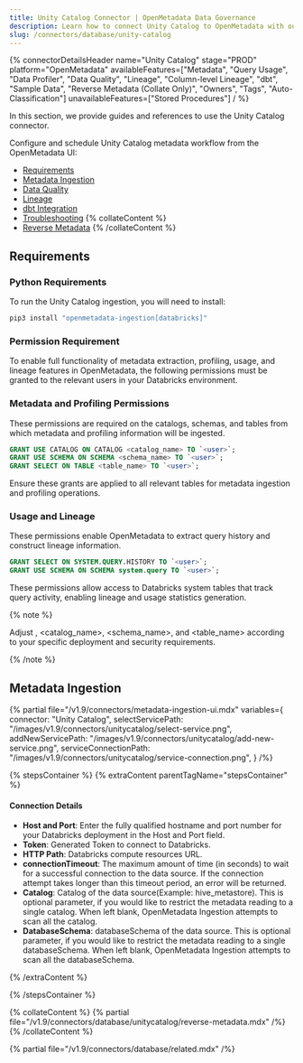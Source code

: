 ```yaml
---
title: Unity Catalog Connector | OpenMetadata Data Governance
description: Learn how to connect Unity Catalog to OpenMetadata with our comprehensive connector guide. Setup instructions, configuration tips, and metadata integrat...
slug: /connectors/database/unity-catalog
---
```









{% connectorDetailsHeader
name="Unity Catalog"
stage="PROD"
platform="OpenMetadata"
availableFeatures=["Metadata", "Query Usage", "Data Profiler", "Data Quality", "Lineage", "Column-level Lineage", "dbt", "Sample Data", "Reverse Metadata (Collate Only)", "Owners", "Tags", "Auto-Classification"]
unavailableFeatures=["Stored Procedures"]
/ %}


In this section, we provide guides and references to use the Unity Catalog connector.

Configure and schedule Unity Catalog metadata workflow from the OpenMetadata UI:

- [Requirements](#requirements)
- [Metadata Ingestion](#metadata-ingestion)
- [Data Quality](/how-to-guides/data-quality-observability/quality)
- [Lineage](/connectors/ingestion/lineage)
- [dbt Integration](/connectors/ingestion/workflows/dbt)
- [Troubleshooting](/connectors/database/unity-catalog/troubleshooting)
{% collateContent %}
- [Reverse Metadata](#reverse-metadata)
{% /collateContent %}

<IngestionModeTiles yamlPath="/snippets/connectors/database/unity-catalog/yaml" />

<ExternalIngestionDeployment />

## Requirements

### Python Requirements

<PythonRequirements />

To run the Unity Catalog ingestion, you will need to install:

```bash
pip3 install "openmetadata-ingestion[databricks]"
```
### Permission Requirement

To enable full functionality of metadata extraction, profiling, usage, and lineage features in OpenMetadata, the following permissions must be granted to the relevant users in your Databricks environment.

### Metadata and Profiling Permissions

These permissions are required on the catalogs, schemas, and tables from which metadata and profiling information will be ingested.

```sql
GRANT USE CATALOG ON CATALOG <catalog_name> TO `<user>`;
GRANT USE SCHEMA ON SCHEMA <schema_name> TO `<user>`;
GRANT SELECT ON TABLE <table_name> TO `<user>`;
```

Ensure these grants are applied to all relevant tables for metadata ingestion and profiling operations.

### Usage and Lineage

These permissions enable OpenMetadata to extract query history and construct lineage information.

```sql
GRANT SELECT ON SYSTEM.QUERY.HISTORY TO `<user>`;
GRANT USE SCHEMA ON SCHEMA system.query TO `<user>`;
```

These permissions allow access to Databricks system tables that track query activity, enabling lineage and usage statistics generation.

{% note %}

Adjust <user>, <catalog_name>, <schema_name>, and <table_name> according to your specific deployment and security requirements.

{% /note %}

## Metadata Ingestion

{% partial 
  file="/v1.9/connectors/metadata-ingestion-ui.mdx" 
  variables={
    connector: "Unity Catalog", 
    selectServicePath: "/images/v1.9/connectors/unitycatalog/select-service.png",
    addNewServicePath: "/images/v1.9/connectors/unitycatalog/add-new-service.png",
    serviceConnectionPath: "/images/v1.9/connectors/unitycatalog/service-connection.png",
} 
/%}

{% stepsContainer %}
{% extraContent parentTagName="stepsContainer" %}

#### Connection Details

- **Host and Port**: Enter the fully qualified hostname and port number for your Databricks deployment in the Host and Port field.
- **Token**: Generated Token to connect to Databricks.
- **HTTP Path**: Databricks compute resources URL.
- **connectionTimeout**: The maximum amount of time (in seconds) to wait for a successful connection to the data source. If the connection attempt takes longer than this timeout period, an error will be returned.
- **Catalog**: Catalog of the data source(Example: hive_metastore). This is optional parameter, if you would like to restrict the metadata reading to a single catalog. When left blank, OpenMetadata Ingestion attempts to scan all the catalog.
- **DatabaseSchema**: databaseSchema of the data source. This is optional parameter, if you would like to restrict the metadata reading to a single databaseSchema. When left blank, OpenMetadata Ingestion attempts to scan all the databaseSchema.

<AdvancedConfiguration />

{% /extraContent %}

<TestConnection />

<ConfigureIngestion />

<IngestionScheduleAndDeploy />

{% /stepsContainer %}

{% collateContent %}
{% partial file="/v1.9/connectors/database/unitycatalog/reverse-metadata.mdx" /%}
{% /collateContent %}

{% partial file="/v1.9/connectors/database/related.mdx" /%}
